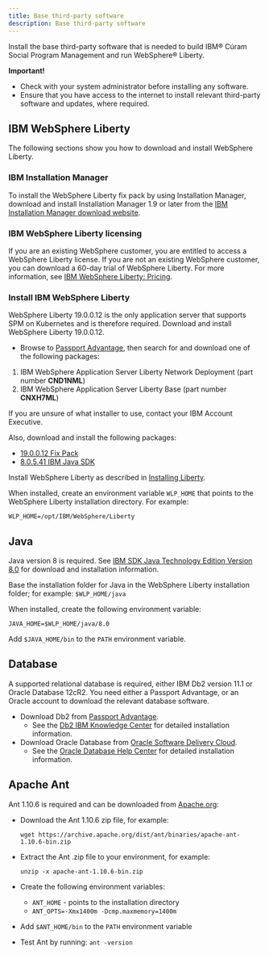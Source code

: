 ```yaml
---
title: Base third-party software
description: Base third-party software
---
```


Install the base third-party software that is needed to build IBM® Cúram Social Program Management and run WebSphere® Liberty.

<InlineNotification kind="warning">

**Important!**

* Check with your system administrator before installing any software.
* Ensure that you have access to the internet to install relevant third-party software and updates, where required.

</InlineNotification>

## IBM WebSphere Liberty

The following sections show you how to download and install WebSphere Liberty.

### IBM Installation Manager

To install the WebSphere Liberty fix pack by using Installation Manager, download and install Installation Manager 1.9 or later from the [IBM Installation Manager download website](https://www.ibm.com/support/pages/installation-manager-and-packaging-utility-download-documents).

### IBM WebSphere Liberty licensing

If you are an existing WebSphere customer, you are entitled to access a WebSphere Liberty license.
If you are not an existing WebSphere customer, you can download a 60-day trial of WebSphere Liberty. For more information, see [IBM WebSphere Liberty: Pricing](https://www.ibm.com/cloud/websphere-liberty/pricing).

### Install IBM WebSphere Liberty

WebSphere Liberty 19.0.0.12 is the only application server that supports SPM on Kubernetes and is therefore required. Download and install WebSphere Liberty 19.0.0.12.

* Browse to [Passport Advantage](https://www.ibm.com/software/passportadvantage/index.html), then search for and download one of the following packages:

1. IBM WebSphere Application Server Liberty Network Deployment (part number **CND1NML**)
1. IBM WebSphere Application Server Liberty Base (part number **CNXH7ML**)

If you are unsure of what installer to use, contact your IBM Account Executive.

Also, download and install the following packages:

* [19.0.0.12 Fix Pack](https://www-945.ibm.com/support/fixcentral/swg/downloadFixes?parent=ibm%2FWebSphere&product=ibm/WebSphere/WebSphere+Liberty&release=All&platform=All&function=fixId&fixids=19.0.0.12-WS-LIBERTY-*-FP&includeRequisites=1&includeSupersedes=0&downloadMethod=http)
* [8.0.5.41 IBM Java SDK](https://www-945.ibm.com/support/fixcentral/swg/downloadFixes?parent=ibm%2FWebSphere&product=ibm/WebSphere/WebSphere+Liberty&release=All&platform=All&function=fixId&fixids=8.0.5.41-JavaSE-SDK-*x64*-repo&includeRequisites=1&includeSupersedes=0&downloadMethod=http)

Install WebSphere Liberty as described in [Installing Liberty](https://www.ibm.com/support/knowledgecenter/SSEQTP_liberty/com.ibm.websphere.wlp.nd.multiplatform.doc/ae/twlp_inst_top.html).

When installed, create an environment variable `WLP_HOME` that points to the WebSphere Liberty installation directory. For example:

```shell
WLP_HOME=/opt/IBM/WebSphere/Liberty
```

## Java

Java version 8 is required. See
[IBM SDK Java Technology Edition Version 8.0](https://www.ibm.com/support/pages/ibm-sdk-java-technology-edition-version-80-websphere-application-server-using-installation-manager)
for download and installation information.

Base the installation folder for Java in the WebSphere Liberty installation folder; for example: `$WLP_HOME/java`

When installed, create the following environment variable:

`JAVA_HOME=$WLP_HOME/java/8.0`

Add `$JAVA_HOME/bin` to the `PATH` environment variable.

## Database

A supported relational database is required, either IBM Db2 version 11.1 or Oracle Database 12cR2. You need either a Passport Advantage, or an Oracle account to download the relevant database software.

* Download Db2 from [Passport Advantage](https://www.ibm.com/software/passportadvantage/index.html).
  * See the [Db2 IBM Knowledge Center](https://www.ibm.com/support/knowledgecenter/en/SSEPGG_11.1.0/com.ibm.db2.luw.qb.server.doc/doc/c0060076.html) for detailed installation information.
* Download Oracle Database from [Oracle Software Delivery Cloud](https://edelivery.oracle.com/osdc/faces/SoftwareDelivery).
  * See the [Oracle Database Help Center](https://docs.oracle.com/en/database/oracle/oracle-database/12.2/index.html) for detailed installation information.

## Apache Ant

Ant 1.10.6 is required and can be downloaded from [Apache.org](https://archive.apache.org/dist/ant/binaries/):

* Download the Ant 1.10.6 zip file, for example:

  `wget https://archive.apache.org/dist/ant/binaries/apache-ant-1.10.6-bin.zip`
* Extract the Ant .zip file to your environment, for example:

  `unzip -x apache-ant-1.10.6-bin.zip`
* Create the following environment variables:
  * `ANT_HOME` - points to the installation directory
  * `ANT_OPTS=-Xmx1400m -Dcmp.maxmemory=1400m`
* Add `$ANT_HOME/bin` to the `PATH` environment variable

* Test Ant by running: `ant -version`
